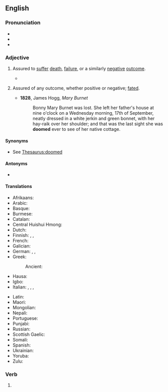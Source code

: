 ==English==

===Pronunciation===
* {{IPA|en|/duːmd/}}
* {{audio|en|en-us-doomed.ogg|Audio (US)}}
* {{rhymes|en|uːmd|s=1}}

===Adjective===
{{en-adj}}

# Assured to [[suffer]] [[death]], [[failure]], or a similarly [[negative]] [[outcome]].
#: {{ux|en|Dinosaurs were '''doomed''' to extinction.}}
#* {{quote-av|en|author=Drachinifel|title=Last Ride of the High Seas Fleet - Battle of Texel 1918|date=17 October 2018|url=https://www.youtube.com/watch?v=YrTeYcRXDEw|archiveurl=https://web.archive.org/web/20220804035059/https://www.youtube.com/watch?v=YrTeYcRXDEw|archivedate=4 August 2022|accessdate=4 August 2022|time=15:10|text=Moments later, ''Courageous'' sheers out of line, smoke and steam venting through a massive hole in her side, the shells having blasted right through whatever excuse for armor was present and detonated amidst the boiler rooms.  She is '''doomed'''.}}
# {{lb|en|archaic}} Assured of any outcome, whether positive or negative; [[fated]].
#* '''1828''', James Hogg, ''Mary Burnet''
#*: Bonny Mary Burnet was lost. She left her father's house at nine o'clock on a Wednesday morning, 17th of September, neatly dressed in a white jerkin and green bonnet, with her hay-raik over her shoulder; and that was the last sight she was '''doomed''' ever to see of her native cottage.

====Synonyms====
* See [[Thesaurus:doomed]]

====Antonyms====
* {{l|en|blessed}}

====Translations====
{{trans-top|certain to suffer death, failure, or a similarly negative outcome}}
* Afrikaans: {{t|af|gedoem}}
* Arabic: {{t|ar|محكوم|tr=mahkum}}
* Basque: {{t|eu|kondenatuta}}
* Burmese: {{t|my|ခြော}}
* Catalan: {{t+|ca|condemnat}}
* Central Huishui Hmong: {{t|hmc|itbxhi}}
* Dutch: {{t+|nl|gedoemd}}
* Finnish: {{t|fi|[[tuho|tuhoon]] [[tuomittu]]}}, {{t+|fi|tuomittu}}, {{t|fi|tuhon oma}}
* French: {{t+|fr|condamné}}
* Galician: {{t|gl|condenado}}
* German: {{t+|de|verurteilt}}, {{t+|de|verloren}}, {{t+|de|verdammt}}
* Greek:
*: Ancient: {{t|grc|ὀλέθριος}}
* Hausa: {{t|ha|wanzuwa}}
* Igbo: {{t|ig|idikwe}}
* Italian: {{t+|it|condannato}}, {{t+|it|spacciato}}, {{t+|it|predestinato}}, {{t+|it|destinato}}
{{trans-mid}}
* Latin: {{t|la|cādūcus}}
* Maori: {{t|mi|meake}}
* Mongolian: {{t|mn|хувь тавилан|sc=Cyrl}}
* Nepali: {{t|ne|बर्बाद}}
* Portuguese: {{t+|pt|condenado}}
* Punjabi: {{t|pa|ਤਬਾਹ ਕਰ ਦਿੱਤੀ}}
* Russian: {{t+|ru|обречённый}}
* Scottish Gaelic: {{t|gd|an dàn}}
* Somali: {{t|so|dhegjar}}
* Spanish: {{t+|es|condenado}}
* Ukrainian: {{t|uk|прире́чений}}
* Yoruba: {{t|yo|ijakule}}
* Zulu: {{t|zu|owawuzobhujiswa}}
{{trans-bottom}}

===Verb===
{{head|en|verb form}}

# {{en-past of|doom}}
